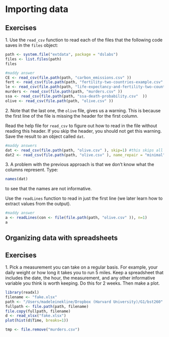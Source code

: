 # Importing data {#importing-data}

## Exercises 


1\. Use the `read_csv` function to read each of the files that the following code saves in the `files` object: 

```r
path <- system.file("extdata", package = "dslabs")
files <- list.files(path)
files

#maddy answer
CE <- read_csv(file.path(path, "carbon_emissions.csv" ))
fert <- read_csv(file.path(path, "fertility-two-countries-example.csv" ))
le <- read_csv(file.path(path, "life-expectancy-and-fertility-two-countries-example.csv"))
murders <- read_csv(file.path(path, "murders.csv" ))
ssa <- read_csv(file.path(path, "ssa-death-probability.csv"  ))
olive <- read_csv(file.path(path, "olive.csv" ))
```

  
2\. Note that the last one, the `olive` file, gives us a warning. This is because the first line of the file is missing the header for the first column. 

Read the help file for `read_csv` to figure out how to read in the file without reading this header. If you skip the header, you should not get this warning. Save the result to an object called `dat`.

```r
#maddy answers
dat <- read_csv(file.path(path, "olive.csv" ), skip=1) #this skips all headers
dat2 <- read_csv(file.path(path, "olive.csv" ), name_repair = "minimal")
```

  
3\. A problem with the previous approach is that we don't know what the columns represent. Type:

```r
names(dat)
```

to see that the names are not informative.

Use the `readLines` function to read in just the first line (we later learn how to extract values from the output).

```r
#maddy answer
a <- readLines(con <- file(file.path(path, "olive.csv" )), n=1)
a
```




## Organizing data with spreadsheets

## Exercises 

1\. Pick a measurement you can take on a regular basis. For example, your daily weight or how long it takes you to run 5 miles. Keep a spreadsheet that includes the date, the hour, the measurement, and any other informative variable you think is worth keeping. Do this for 2 weeks. Then make a plot.

```r
library(readxl)
filename <- "fake.xlsx"
path <- "/Users/madeleinekline/Dropbox (Harvard University)/G1/bst260"
fullpath <- file.path(path, filename)
file.copy(fullpath, filename)
d <- read_xlsx("fake.xlsx")
plot(hist(d$Time, breaks=1))
```



```r
tmp <- file.remove("murders.csv")
```

